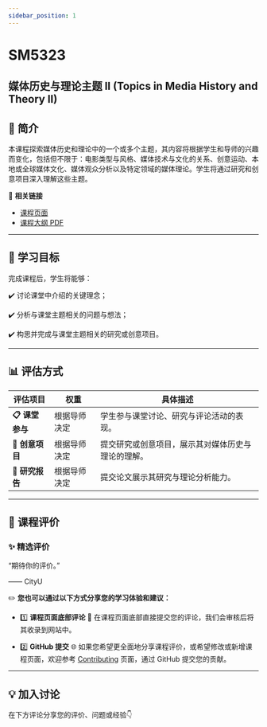```yaml
---
sidebar_position: 1
---
```


# SM5323
## 媒体历史与理论主题 II (Topics in Media History and Theory II)

## **📘 简介**
本课程探索媒体历史和理论中的一个或多个主题，其内容将根据学生和导师的兴趣而变化，包括但不限于：电影类型与风格、媒体技术与文化的关系、创意运动、本地或全球媒体文化、媒体观众分析以及特定领域的媒体理论。学生将通过研究和创意项目深入理解这些主题。

🔗 **相关链接**
- [课程页面](https://www.cityu.edu.hk/catalogue/pg/202425/course/SM5323.htm)
- [课程大纲 PDF](https://www.cityu.edu.hk/catalogue/pg/202425/course/SM5323.pdf)

---

## **🎯 学习目标**

完成课程后，学生将能够：

✔️ 讨论课堂中介绍的关键理念；

✔️ 分析与课堂主题相关的问题与想法；

✔️ 构思并完成与课堂主题相关的研究或创意项目。

---

## **📊 评估方式**

| **评估项目**          | **权重** | **具体描述**                                                                                       |
|----------------------|---------|---------------------------------------------------------------------------------------------------|
| **📋 课堂参与**       | 根据导师决定 | 学生参与课堂讨论、研究与评论活动的表现。                                                               |
| **📂 创意项目**       | 根据导师决定 | 提交研究或创意项目，展示其对媒体历史与理论的理解。                                                    |
| **📂 研究报告**       | 根据导师决定 | 提交论文展示其研究与理论分析能力。                                                                   |

---

## **💬 课程评价**

### ✨ **精选评价**
<div className={commentStyles.commentBox}>
    <p className={commentStyles.commentText}>
        “期待你的评价。”
    </p>
    <p className={commentStyles.commentAuthor}>—— CityU</p>
</div>

✏️ **您也可以通过以下方式分享您的学习体验和建议：**

- 1️⃣ **课程页面底部评论**
💬 在课程页面底部直接提交您的评论，我们会审核后将其收录到网站中。

- 2️⃣ **GitHub 提交**
🌐 如果您希望更全面地分享课程评价，或希望修改或新增课程页面，欢迎参考 [Contributing](https://penjc.github.io/cityU-navigator/contributing) 页面，通过 GitHub 提交您的贡献。

---

## **💡 加入讨论**

在下方评论分享您的评价、问题或经验👇
<Utterances />